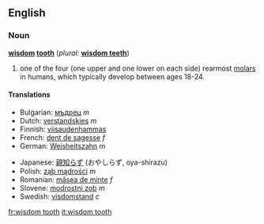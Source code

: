 ==English==

===Noun===
'''[[wisdom]] [[tooth]]''' (''plural:'' '''[[wisdom teeth]]''')

# {{dentistry}} one of the four (one upper and one lower on each side) rearmost [[molar]]s in humans, which typically develop between ages 18-24.

====Translations====
{{top}}
*Bulgarian: [[мъдрец]] ''m''
*Dutch: [[verstandskies]] ''m''
*Finnish: [[viisaudenhammas]]
*French: [[dent de sagesse]] ''f''
*German: [[Weisheitszahn]] ''m''
{{mid}}
*Japanese: [[親知らず]] (おやしらず, oya-shirazu)
*Polish: [[ząb mądrości]] ''m''
*Romanian: [[măsea de minte]] ''f''
*Slovene: [[modrostni zob]] ''m''
*Swedish: [[visdomstand]] ''c''
{{bottom}}

[[fr:wisdom tooth]]
[[it:wisdom tooth]]